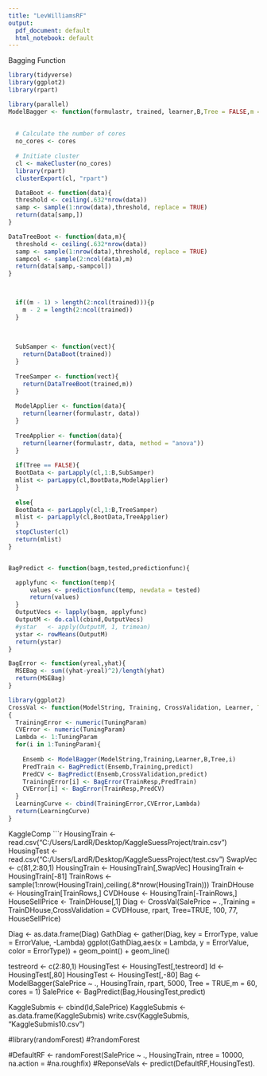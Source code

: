 ---
title: "LevWilliamsRF"
output:
  pdf_document: default
  html_notebook: default
---

Bagging Function
```{r}
library(tidyverse)
library(ggplot2)
library(rpart)

library(parallel)
ModelBagger <- function(formulastr, trained, learner,B,Tree = FALSE,m = 1000, cores = 1){
  
  
  # Calculate the number of cores
  no_cores <- cores
 
  # Initiate cluster
  cl <- makeCluster(no_cores)
  library(rpart)
  clusterExport(cl, "rpart")

  DataBoot <- function(data){
  threshold <- ceiling(.632*nrow(data))
  samp <- sample(1:nrow(data),threshold, replace = TRUE)
  return(data[samp,])
}

DataTreeBoot <- function(data,m){
  threshold <- ceiling(.632*nrow(data))
  samp <- sample(1:nrow(data),threshold, replace = TRUE)
  sampcol <- sample(2:ncol(data),m)
  return(data[samp,-sampcol])
}


  
  if((m - 1) > length(2:ncol(trained))){p
    m - 2 = length(2:ncol(trained))
  }
  
  
  
  SubSamper <- function(vect){
    return(DataBoot(trained))
  }
  
  TreeSamper <- function(vect){
    return(DataTreeBoot(trained,m))
  }
  
  ModelApplier <- function(data){
    return(learner(formulastr, data))
  }
  
  TreeApplier <- function(data){
    return(learner(formulastr, data, method = "anova"))
  }
  
  if(Tree == FALSE){
  BootData <- parLapply(cl,1:B,SubSamper)
  mlist <- parLappy(cl,BootData,ModelApplier)
  }
  
  else{
  BootData <- parLapply(cl,1:B,TreeSamper)
  mlist <- parLapply(cl,BootData,TreeApplier)
  }
  stopCluster(cl)
  return(mlist)
}


BagPredict <- function(bagm,tested,predictionfunc){

  applyfunc <- function(temp){
      values <- predictionfunc(temp, newdata = tested)
      return(values)
  }
  OutputVecs <- lapply(bagm, applyfunc)
  OutputM <- do.call(cbind,OutputVecs)
  #ystar   <- apply(OutputM, 1, trimean)
  ystar <- rowMeans(OutputM)
  return(ystar)
}

BagError <- function(yreal,yhat){
  MSEBag <- sum((yhat-yreal)^2)/length(yhat)
  return(MSEBag)
}

library(ggplot2)
CrossVal <- function(ModelString, Training, CrossValidation, Learner, Tree = FALSE,B,TuningParam,TrainResp)
{
  TrainingError <- numeric(TuningParam)
  CVError <- numeric(TuningParam)
  Lambda <- 1:TuningParam
  for(i in 1:TuningParam){
    
    Ensemb <- ModelBagger(ModelString,Training,Learner,B,Tree,i)
    PredTrain <- BagPredict(Ensemb,Training,predict)
    PredCV <- BagPredict(Ensemb,CrossValidation,predict)
    TrainingError[i] <- BagError(TrainResp,PredTrain)
    CVError[i] <- BagError(TrainResp,PredCV)
  }
  LearningCurve <- cbind(TrainingError,CVError,Lambda)
  return(LearningCurve)
}

```

KaggleComp
```{r}
HousingTrain <- read.csv("C:/Users/LardR/Desktop/KaggleSuessProject/train.csv")
HousingTest <- read.csv("C:/Users/LardR/Desktop/KaggleSuessProject/test.csv")
SwapVec <- c(81,2:80,1)
HousingTrain <- HousingTrain[,SwapVec]
HousingTrain <- HousingTrain[-81]
TrainRows <- sample(1:nrow(HousingTrain),ceiling(.8*nrow(HousingTrain)))
TrainDHouse <- HousingTrain[TrainRows,]
CVDHouse <- HousingTrain[-TrainRows,]
HouseSellPrice <- TrainDHouse[,1]
Diag <- CrossVal(SalePrice ~ .,Training = TrainDHouse,CrossValidation = CVDHouse, rpart, Tree=TRUE, 100, 77, HouseSellPrice)


Diag <- as.data.frame(Diag)
GathDiag <- gather(Diag, key = ErrorType, value = ErrorValue, -Lambda)
ggplot(GathDiag,aes(x = Lambda, y = ErrorValue, color = ErrorType)) + geom_point() + geom_line()

testreord <- c(2:80,1)
HousingTest <- HousingTest[,testreord]
Id <- HousingTest[,80]
HousingTest <- HousingTest[,-80]
Bag <- ModelBagger(SalePrice ~ ., HousingTrain, rpart, 5000, Tree = TRUE,m = 60, cores = 1)
SalePrice <- BagPredict(Bag,HousingTest,predict)


KaggleSubmis <- cbind(Id,SalePrice)
KaggleSubmis <- as.data.frame(KaggleSubmis)
write.csv(KaggleSubmis, "KaggleSubmis10.csv")

#library(randomForest)
#?randomForest

#DefaultRF <- randomForest(SalePrice ~ ., HousingTrain, ntree = 10000, na.action = #na.roughfix)
#ReponseVals <- predict(DefaultRF,HousingTest).

